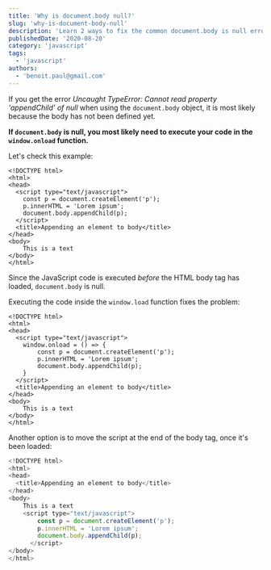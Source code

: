 ```yaml
---
title: 'Why is document.body null?'
slug: 'why-is-document-body-null'
description: 'Learn 2 ways to fix the common document.body is null error in JavaSCript.'
publishedDate: '2020-08-20'
category: 'javascript'
tags:
  - 'javascript'
authors:
  - 'benoit.paul@gmail.com'
---
```


If you get the error _Uncaught TypeError: Cannot read property 'appendChild' of null_ when using the `document.body` object, it is most likely because the body has not been defined yet.

**If `document.body` is null, you most likely need to execute your code in the `window.onload` function.**

Let's check this example:

```markup
<!DOCTYPE html>
<html>
<head>
  <script type="text/javascript">
    const p = document.createElement('p');
    p.innerHTML = 'Lorem ipsum';
    document.body.appendChild(p);
  </script>
  <title>Appending an element to body</title>
</head>
<body>
    This is a text
</body>
</html>
```

Since the JavaScript code is executed _before_ the HTML body tag has loaded, `document.body` is null.

Executing the code inside the `window.load` function fixes the problem:

```markup
<!DOCTYPE html>
<html>
<head>
  <script type="text/javascript">
    window.onload = () => {
        const p = document.createElement('p');
        p.innerHTML = 'Lorem ipsum';
        document.body.appendChild(p);
    }
  </script>
  <title>Appending an element to body</title>
</head>
<body>
    This is a text
</body>
</html>
```

Another option is to move the script at the end of the body tag, once it's been loaded:

```javascript
<!DOCTYPE html>
<html>
<head>
  <title>Appending an element to body</title>
</head>
<body>
    This is a text
    <script type="text/javascript">
        const p = document.createElement('p');
        p.innerHTML = 'Lorem ipsum';
        document.body.appendChild(p);
      </script>
</body>
</html>
```
